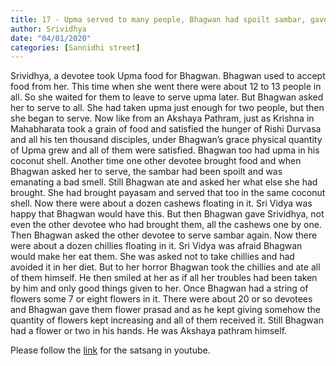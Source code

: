 ```yaml
---
title: 17 - Upma served to many people, Bhagwan had spoilt sambar, gave cashews to the devotee and ate the chillies. Gave very limited flowers to lots of devotees.
author: Srividhya 
date: "04/01/2020"
categories: [Sannidhi street]
---
```

Srividhya, a devotee took Upma food for Bhagwan. Bhagwan used to accept food from her. This time when she went there were about 12 to 13 people in all. So she waited for them to leave to serve upma later. But Bhagwan asked her to serve to all. She had taken upma just enough for two people, but then she began to serve. Now like from an Akshaya Pathram, just as Krishna in Mahabharata took a grain of food and satisfied the hunger of Rishi Durvasa and all his ten thousand disciples, under Bhagwan's grace physical quantity of Upma grew  and all of them were satisfied. Bhagwan too had upma in his coconut shell. Another time one other devotee brought food and when Bhagwan asked her to serve, the sambar had been spoilt and was emanating a bad smell. Still Bhagwan ate and asked her what else she had brought. She had brought payasam and served that too in the same coconut shell. Now there were about a dozen cashews floating in it. Sri Vidya was happy that Bhagwan would have this. But then Bhagwan gave Srividhya, not even the other devotee who had brought them,  all the cashews one by one. Then Bhagwan asked the other devotee to serve sambar again. Now there were about a dozen chillies floating in it. Sri Vidya was afraid Bhagwan would make her eat them. She was asked not to take chillies and had avoided it in her diet. But to her horror Bhagwan took the chillies and ate all of them himself. He then smiled at her as if all her troubles had been taken by him and only good things given to her.  Once Bhagwan had a string of flowers some 7 or eight flowers in it. There were about 20 or so devotees and Bhagwan gave them flower prasad and as he kept giving somehow the quantity of flowers kept increasing and all of them received it. Still Bhagwan had a flower or two in his hands. He was Akshaya pathram himself.
 
Please follow the [link](https://youtu.be/OtgnAfK6d_M?si=ZLL24CHosiKA3uko) for the satsang in youtube.
